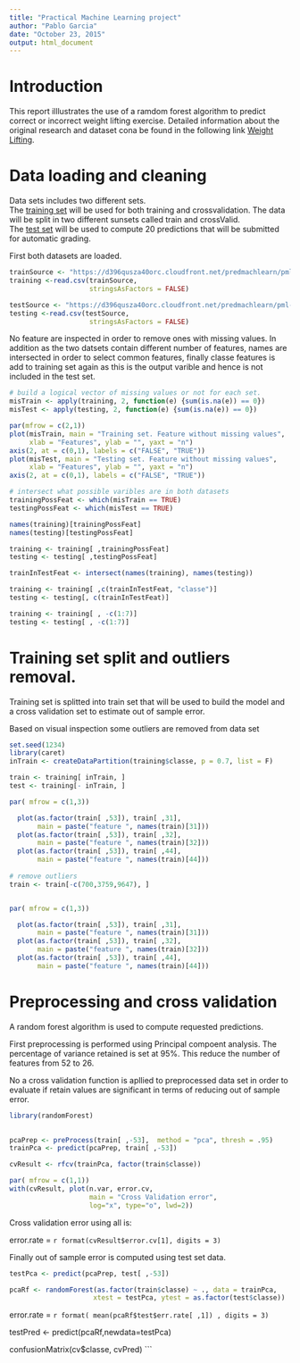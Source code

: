 ```yaml
---
title: "Practical Machine Learning project"
author: "Pablo Garcia"
date: "October 23, 2015"
output: html_document
---
```


# Introduction

This report illlustrates the use of a ramdom forest algorithm to predict correct or incorrect weight lifting exercise. Detailed information about the original research and dataset cona be found in the following link [Weight Lifting]( http://groupware.les.inf.puc-rio.br/har).

# Data loading and cleaning

Data sets includes two different sets.  
The [training set](https://d396qusza40orc.cloudfront.net/predmachlearn/pml-training.csv) will be used for both training and crossvalidation. The data will be split in two different sunsets called train and crossValid.  
The [test set](https://d396qusza40orc.cloudfront.net/predmachlearn/pml-testing.csv) will be used to compute 20 predictions that will be submitted for automatic grading.

First both datasets are loaded.
```r
trainSource <- "https://d396qusza40orc.cloudfront.net/predmachlearn/pml-training.csv"
training <-read.csv(trainSource,
                    stringsAsFactors = FALSE)

testSource <- "https://d396qusza40orc.cloudfront.net/predmachlearn/pml-testing.csv"
testing <-read.csv(testSource,
                    stringsAsFactors = FALSE)

```

No feature are inspected in order to remove ones with missing values. In addition as the two datsets contain different number of features, names are intersected in order to select common features, finally classe features is add to training set again as this is the output varible and hence is not included in the test set.


```r

# build a logical vector of missing values or not for each set.
misTrain <- apply(training, 2, function(e) {sum(is.na(e)) == 0})
misTest <- apply(testing, 2, function(e) {sum(is.na(e)) == 0})

par(mfrow = c(2,1))
plot(misTrain, main = "Training set. Feature without missing values",
     xlab = "Features", ylab = "", yaxt = "n")
axis(2, at = c(0,1), labels = c("FALSE", "TRUE"))
plot(misTest, main = "Testing set. Feature without missing values",
     xlab = "Features", ylab = "", yaxt = "n")
axis(2, at = c(0,1), labels = c("FALSE", "TRUE"))

# intersect what possible varibles are in both datasets
trainingPossFeat <- which(misTrain == TRUE)
testingPossFeat <- which(misTest == TRUE)

names(training)[trainingPossFeat]
names(testing)[testingPossFeat]

training <- training[ ,trainingPossFeat]
testing <- testing[ ,testingPossFeat]

trainInTestFeat <- intersect(names(training), names(testing))

training <- training[ ,c(trainInTestFeat, "classe")]
testing <- testing[, c(trainInTestFeat)]

training <- training[ , -c(1:7)]
testing <- testing[ , -c(1:7)]

```

# Training set split and outliers removal.

Training set is splitted into train set that will be used to build the model and a cross validation set to estimate out of sample error.

Based on visual inspection some outliers are removed from data set

```r
set.seed(1234)
library(caret)
inTrain <- createDataPartition(training$classe, p = 0.7, list = F)

train <- training[ inTrain, ]
test <- training[- inTrain, ]

par( mfrow = c(1,3))

  plot(as.factor(train[ ,53]), train[ ,31], 
       main = paste("feature ", names(train)[31]))
  plot(as.factor(train[ ,53]), train[ ,32], 
       main = paste("feature ", names(train)[32]))
  plot(as.factor(train[ ,53]), train[ ,44], 
       main = paste("feature ", names(train)[44]))
  
# remove outliers
train <- train[-c(700,3759,9647), ]


par( mfrow = c(1,3))

  plot(as.factor(train[ ,53]), train[ ,31], 
       main = paste("feature ", names(train)[31]))
  plot(as.factor(train[ ,53]), train[ ,32], 
       main = paste("feature ", names(train)[32]))
  plot(as.factor(train[ ,53]), train[ ,44], 
       main = paste("feature ", names(train)[44]))

```

# Preprocessing and cross validation

A random forest algorithm is used to compute requested predictions. 

First preprocessing is performed using Principal compoent analysis. The percentage of variance retained is set at 95%. This reduce the number of features from 52 to 26.

No a cross validation function is apllied to preprocessed data set in order to evaluate if retain values are significant in terms of reducing out of sample error.


```r
library(randomForest)

  
pcaPrep <- preProcess(train[ ,-53],  method = "pca", thresh = .95)
trainPca <- predict(pcaPrep, train[ ,-53])

cvResult <- rfcv(trainPca, factor(train$classe))  

par( mfrow = c(1,1))
with(cvResult, plot(n.var, error.cv, 
                    main = "Cross Validation error", 
                    log="x", type="o", lwd=2))

```
Cross validation error using all is:

error.rate = `r format(cvResult$error.cv[1], digits = 3)`


Finally out of sample error is computed using test set data.

```r

testPca <- predict(pcaPrep, test[ ,-53])

pcaRf <- randomForest(as.factor(train$classe) ~ ., data = trainPca,
                     xtest = testPca, ytest = as.factor(test$classe))

```

error.rate = `r format( mean(pcaRf$test$err.rate[ ,1]) , digits = 3)`







testPred <- predict(pcaRf,newdata=testPca)

confusionMatrix(cv$classe, cvPred)
```








